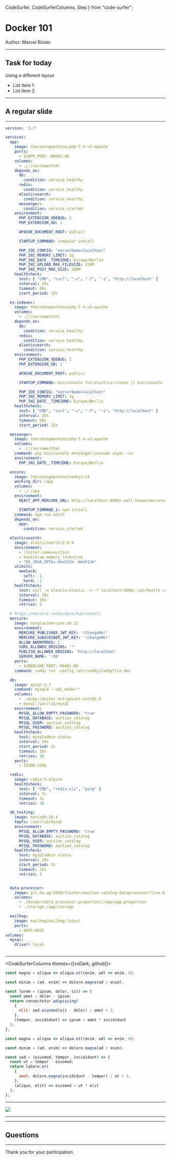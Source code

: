   CodeSurfer,
  CodeSurferColumns,
  Step
} from "code-surfer";



# Docker 101

Author: Marcel Rösler

---

## Task for today

Using a different layout

- List item 1
- List item 2

<!-- <Notes>Presenter notes are also available</Notes> -->

---

## A regular slide

---

<CodeSurfer>

```yml title="This is a title" subtitle="and this a subtitle"
version: '3.7'

services:
  app:
    image: thecodingmachine/php:7.4-v3-apache
    ports:
      - ${APP_PORT:-8000}:80
    volumes:
      - ./:/var/www/html
    depends_on:
      db:
        condition: service_healthy
      redis:
        condition: service_healthy
      elasticsearch:
        condition: service_healthy
      messenger:
        condition: service_started
    environment:
      PHP_EXTENSION_XDEBUG: 1
      PHP_EXTENSION_GD: 1

      APACHE_DOCUMENT_ROOT: public/

      STARTUP_COMMAND: composer install

      PHP_IDE_CONFIG: "serverName=localhost"
      PHP_INI_MEMORY_LIMIT: 1g
      PHP_INI_DATE__TIMEZONE: Europe/Berlin
      PHP_INI_UPLOAD_MAX_FILESIZE: 150M
      PHP_INI_POST_MAX_SIZE: 200M
    healthcheck:
      test: [ "CMD", "curl", "-s", "-f", "-i", "http://localhost" ]
      interval: 20s
      timeout: 60s
      start_period: 15s

  es-indexer:
    image: thecodingmachine/php:7.4-v3-apache
    volumes:
      - ./:/var/www/html
    depends_on:
      db:
        condition: service_healthy
      redis:
        condition: service_healthy
      elasticsearch:
        condition: service_healthy
    environment:
      PHP_EXTENSION_XDEBUG: 1
      PHP_EXTENSION_GD: 1

      APACHE_DOCUMENT_ROOT: public/

      STARTUP_COMMAND: bin/console fos:elastica:create || bin/console fos:elastica:populate

      PHP_IDE_CONFIG: "serverName=localhost"
      PHP_INI_MEMORY_LIMIT: 1g
      PHP_INI_DATE__TIMEZONE: Europe/Berlin
    healthcheck:
      test: [ "CMD", "curl", "-s", "-f", "-i", "http://localhost" ]
      interval: 20s
      timeout: 60s
      start_period: 15s

  messenger:
    image: thecodingmachine/php:7.4-v3-apache
    volumes:
      - ./:/var/www/html
    command: php bin/console messenger:consume async -vv
    environment:
      PHP_INI_DATE__TIMEZONE: Europe/Berlin

  encore:
    image: thecodingmachine/nodejs:14
    working_dir: /app
    volumes:
      - ./:/app
    environment:
      REACT_APP_MERCURE_URL: http://localhost:9090/.well-known/mercure

      STARTUP_COMMAND_1: npm install
    command: npm run watch
    depends_on:
      app:
        condition: service_started

  elasticsearch:
    image: elasticsearch:2.0.0
    environment:
      - cluster.name=auction
      - bootstrap.memory_lock=true
      - "ES_JAVA_OPTS=-Xms512m -Xmx512m"
    ulimits:
      memlock:
        soft: -1
        hard: -1
    healthcheck:
      test: curl -u elastic:elastic -s -f localhost:9200/_cat/health >/dev/null || exit 1
      interval: 30s
      timeout: 10s
      retries: 5

  # https://mercure.rocks/docs/hub/install
  mercure:
    image: dunglas/mercure:v0.12
    environment:
      MERCURE_PUBLISHER_JWT_KEY: '!ChangeMe!'
      MERCURE_SUBSCRIBER_JWT_KEY: '!ChangeMe!'
      ALLOW_ANONYMOUS: 1
      CORS_ALLOWED_ORIGINS: '*'
      PUBLISH_ALLOWED_ORIGINS: 'http://localhost'
      SERVER_NAME: ':80'
    ports:
      - ${MERCURE_PORT:-9090}:80
    command: caddy run -config /etc/caddy/Caddyfile.dev

  db:
    image: mysql:5.7
    command: mysqld --sql_mode=""
    volumes:
      - ./dump:/docker-entrypoint-initdb.d
      - mysql:/var/lib/mysql
    environment:
      MYSQL_ALLOW_EMPTY_PASSWORD: 'true'
      MYSQL_DATABASE: auction_catalog
      MYSQL_USER: auction_catalog
      MYSQL_PASSWORD: auction_catalog
    healthcheck:
      test: mysqladmin status
      interval: 10s
      start_period: 2s
      timeout: 10s
      retries: 10
    ports:
      - 33306:3306

  redis:
    image: redis:5-alpine
    healthcheck:
      test: [ "CMD", "redis-cli", "ping" ]
      interval: 1s
      timeout: 3s
      retries: 30

  db_testing:
    image: mariadb:10.4
    tmpfs: /var/lib/mysql
    environment:
      MYSQL_ALLOW_EMPTY_PASSWORD: 'true'
      MYSQL_DATABASE: auction_catalog
      MYSQL_USER: auction_catalog
      MYSQL_PASSWORD: auction_catalog
    healthcheck:
      test: mysqladmin status
      interval: 20s
      start_period: 2s
      timeout: 10s
      retries: 3


  data-processor:
    image: git.hw.ag:5050/fischer/auction-catalog-dataprocessor/live-bidding
    volumes:
      - ./docker/data-processor.properties:/app/app.properties
      - ./storage:/app/storage

  mailhog:
    image: mailhog/mailhog:latest
    ports:
      - 8025:8025
volumes:
  mysql:
    driver: local
```

```diff 1[10:14],2[15:19],3[22:27],10:12

```

</CodeSurfer>

---

<CodeSurferColumns themes={[vsDark, github]}>

<Step>

```js
const magna = aliqua => aliqua.ut((enim, ad) => enim, 0);
```

```js
const minim = (ad, enim) => dolore.magna(ad / enim);
```

</Step>

<Step>

```js
const lorem = (ipsum, dolor, sit) => {
  const amet = dolor - ipsum;
  return consectetur.adipiscing(
    {
      elit: sed.eiusmod(sit - dolor) / amet + 2,
    },
    (tempor, incididunt) => ipsum + amet * incididunt
  );
};

const magna = aliqua => aliqua.ut((enim, ad) => enim, 0);
```

```js
const minim = (ad, enim) => dolore.magna(ad / enim);

const sed = (eiusmod, tempor, incididunt) => {
  const ut = tempor - eiusmod;
  return labore.et(
    {
      amet: dolore.magna(incididunt - tempor) / ut + 2,
    },
    (aliqua, elit) => eiusmod + ut * elit
  );
};
```

</Step>

</CodeSurferColumns>

---

<ImageWithLabel label="Container VS Virtual Maschine">
    <img src={containerVsVm} />
</ImageWithLabel>

---

<YoutubeVideo src="https://www.youtube-nocookie.com/embed/D2gXo-T4wqA" />

---

## Questions

---

Thank you for your participation.

